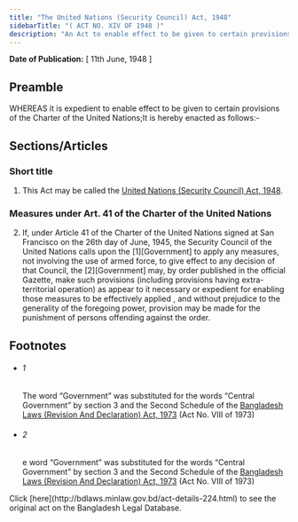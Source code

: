 ```yaml
---
title: "The United Nations (Security Council) Act, 1948"
sidebarTitle: "( ACT NO. XIV OF 1948 )"
description: "An Act to enable effect to be given to certain provisions of the Charter of the United Nations."
---
```


**Date of Publication:** [ 11th June, 1948 ]

## Preamble

WHEREAS it is expedient to enable effect to be given to certain provisions of the Charter of the United Nations;It is hereby enacted as follows:-

## Sections/Articles

### Short title

1. This Act may be called the [United Nations (Security Council) Act, 1948](/laws/act-224 "United Nations (Security Council) Act, 1948").

### Measures under Art. 41 of the Charter of the United Nations

2. If, under Article 41 of the Charter of the United Nations signed at San Francisco on the 26th day of June, 1945, the Security Council of the United Nations calls upon the [1][Government] to apply any measures, not involving the use of armed force, to give effect to any decision of that Council, the [2][Government] may, by order published in the official Gazette, make such provisions (including provisions having extra-territorial operation) as appear to it necessary or expedient for enabling those measures to be effectively applied , and without prejudice to the generality of the foregoing power, provision may be made for the punishment of persons offending against the order.

## Footnotes

- ###### 1

  The word “Government” was substituted for the words “Central Government” by section 3 and the Second Schedule of the [Bangladesh Laws (Revision And Declaration) Act, 1973](/laws/act-430 "Bangladesh Laws (Revision And Declaration) Act, 1973") (Act No. VIII of 1973)

- ###### 2

  e word “Government” was substituted for the words “Central Government” by section 3 and the Second Schedule of the [Bangladesh Laws (Revision And Declaration) Act, 1973](/laws/act-430 "Bangladesh Laws (Revision And Declaration) Act, 1973") (Act No. VIII of 1973)

<Note>
  Click [here](http://bdlaws.minlaw.gov.bd/act-details-224.html) to see the original act on the Bangladesh Legal Database.
</Note>
